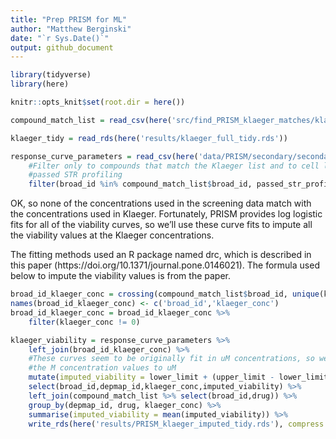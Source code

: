 ```yaml
---
title: "Prep PRISM for ML"
author: "Matthew Berginski"
date: "`r Sys.Date()`"
output: github_document
---
```


```r
library(tidyverse)
library(here)

knitr::opts_knit$set(root.dir = here())
```

```r
compound_match_list = read_csv(here('src/find_PRISM_klaeger_matches/klaeger_PRISM_match_list.csv'))

klaeger_tidy = read_rds(here('results/klaeger_full_tidy.rds'))

response_curve_parameters = read_csv(here('data/PRISM/secondary/secondary-screen-dose-response-curve-parameters.csv')) %>%
	#Filter only to compounds that match the Klaeger list and to cell lines that
	#passed STR profiling
	filter(broad_id %in% compound_match_list$broad_id, passed_str_profiling)
```

OK, so none of the concentrations used in the screening data match with the concentrations used in Klaeger. Fortunately, PRISM provides log logistic fits for all of the viability curves, so we'll use these curve fits to impute all the viability values at the Klaeger concentrations.

The fitting methods used an R package named drc, which is described in this paper (https://doi.org/10.1371/journal.pone.0146021). The formula used below to impute the viability values is from the paper.

```r
broad_id_klaeger_conc = crossing(compound_match_list$broad_id, unique(klaeger_tidy$concentration_M))
names(broad_id_klaeger_conc) <- c('broad_id','klaeger_conc')
broad_id_klaeger_conc = broad_id_klaeger_conc %>%
	filter(klaeger_conc != 0)

klaeger_viability = response_curve_parameters %>%
	left_join(broad_id_klaeger_conc) %>%
	#These curves seem to be originally fit in uM concentrations, so we'll convert
	#the M concentration values to uM
	mutate(imputed_viability = lower_limit + (upper_limit - lower_limit)/(1 + exp(slope * (log(klaeger_conc*10^6) - log(ec50))))) %>%
	select(broad_id,depmap_id,klaeger_conc,imputed_viability) %>%
	left_join(compound_match_list %>% select(broad_id,drug)) %>%
	group_by(depmap_id, drug, klaeger_conc) %>%
	summarise(imputed_viability = mean(imputed_viability)) %>%
	write_rds(here('results/PRISM_klaeger_imputed_tidy.rds'), compress = 'gz')
```



